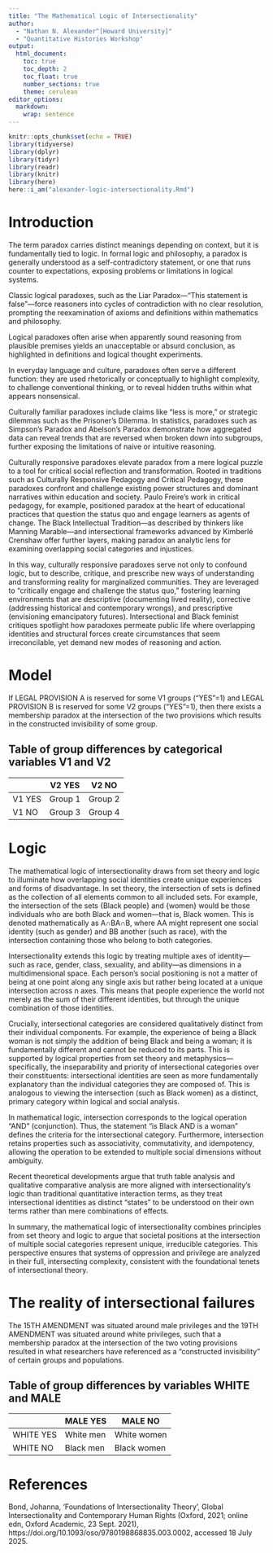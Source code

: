 ```yaml
---
title: "The Mathematical Logic of Intersectionality"
author: 
  - "Nathan N. Alexander^[Howard University]"
  - "Quantitative Histories Workshop"
output:   
  html_document:
    toc: true
    toc_depth: 2
    toc_float: true  
    number_sections: true
    theme: cerulean
editor_options:
  markdown:
    wrap: sentence
---
```



```r
knitr::opts_chunk$set(echo = TRUE)
library(tidyverse)
library(dplyr)
library(tidyr)
library(readr)
library(knitr)
library(here)
here::i_am("alexander-logic-intersectionality.Rmd")
```

# Introduction

The term paradox carries distinct meanings depending on context, but it is fundamentally tied to logic. In formal logic and philosophy, a paradox is generally understood as a self-contradictory statement, or one that runs counter to expectations, exposing problems or limitations in logical systems.

Classic logical paradoxes, such as the Liar Paradox—"This statement is false"—force reasoners into cycles of contradiction with no clear resolution, prompting the reexamination of axioms and definitions within mathematics and philosophy.

Logical paradoxes often arise when apparently sound reasoning from plausible premises yields an unacceptable or absurd conclusion, as highlighted in definitions and logical thought experiments.

In everyday language and culture, paradoxes often serve a different function: they are used rhetorically or conceptually to highlight complexity, to challenge conventional thinking, or to reveal hidden truths within what appears nonsensical.

Culturally familiar paradoxes include claims like “less is more,” or strategic dilemmas such as the Prisoner’s Dilemma. In statistics, paradoxes such as Simpson’s Paradox and Abelson’s Paradox demonstrate how aggregated data can reveal trends that are reversed when broken down into subgroups, further exposing the limitations of naive or intuitive reasoning.

Culturally responsive paradoxes elevate paradox from a mere logical puzzle to a tool for critical social reflection and transformation. Rooted in traditions such as Culturally Responsive Pedagogy and Critical Pedagogy, these paradoxes confront and challenge existing power structures and dominant narratives within education and society. Paulo Freire’s work in critical pedagogy, for example, positioned paradox at the heart of educational practices that question the status quo and engage learners as agents of change. The Black Intellectual Tradition—as described by thinkers like Manning Marable—and intersectional frameworks advanced by Kimberlé Crenshaw offer further layers, making paradox an analytic lens for examining overlapping social categories and injustices.

In this way, culturally responsive paradoxes serve not only to confound logic, but to describe, critique, and prescribe new ways of understanding and transforming reality for marginalized communities. They are leveraged to “critically engage and challenge the status quo,” fostering learning environments that are descriptive (documenting lived reality), corrective (addressing historical and contemporary wrongs), and prescriptive (envisioning emancipatory futures). Intersectional and Black feminist critiques spotlight how paradoxes permeate public life where overlapping identities and structural forces create circumstances that seem irreconcilable, yet demand new modes of reasoning and action.

# Model

If LEGAL PROVISION A is reserved for some V1 groups (“YES”=1) and
LEGAL PROVISION B is reserved for some V2 groups (“YES”=1), then
there exists a membership paradox at the intersection of the two
provisions which results in the constructed invisibility of some group.

## Table of group differences by categorical variables V1 and V2

|         | V2 YES | V2 NO |
|---------|--------|--------|
| V1 YES | Group 1 | Group 2 |
| V1 NO  | Group 3 | Group 4 |

# Logic

The mathematical logic of intersectionality draws from set theory and logic to illuminate how overlapping social identities create unique experiences and forms of disadvantage. In set theory, the intersection of sets is defined as the collection of all elements common to all included sets. For example, the intersection of the sets {Black people} and {women} would be those individuals who are both Black and women—that is, Black women. This is denoted mathematically as A∩BA∩B, where AA might represent one social identity (such as gender) and BB another (such as race), with the intersection containing those who belong to both categories.

Intersectionality extends this logic by treating multiple axes of identity—such as race, gender, class, sexuality, and ability—as dimensions in a multidimensional space. Each person’s social positioning is not a matter of being at one point along any single axis but rather being located at a unique intersection across n axes. This means that people experience the world not merely as the sum of their different identities, but through the unique combination of those identities.

Crucially, intersectional categories are considered qualitatively distinct from their individual components. For example, the experience of being a Black woman is not simply the addition of being Black and being a woman; it is fundamentally different and cannot be reduced to its parts. This is supported by logical properties from set theory and metaphysics— specifically, the inseparability and priority of intersectional categories over their constituents: intersectional identities are seen as more fundamentally explanatory than the individual categories they are composed of. This is analogous to viewing the intersection (such as Black women) as a distinct, primary category within logical and social analysis.

In mathematical logic, intersection corresponds to the logical operation "AND" (conjunction). Thus, the statement "is Black AND is a woman" defines the criteria for the intersectional category. Furthermore, intersection retains properties such as associativity, commutativity, and idempotency, allowing the operation to be extended to multiple social dimensions without ambiguity.

Recent theoretical developments argue that truth table analysis and qualitative comparative analysis are more aligned with intersectionality’s logic than traditional quantitative interaction terms, as they treat intersectional identities as distinct "states" to be understood on their own terms rather than mere combinations of effects.

In summary, the mathematical logic of intersectionality combines principles from set theory and logic to argue that societal positions at the intersection of multiple social categories represent unique, irreducible categories. This perspective ensures that systems of oppression and privilege are analyzed in their full, intersecting complexity, consistent with the foundational tenets of intersectional theory.

# The reality of intersectional failures

The 15TH AMENDMENT was situated around male privileges and the
19TH AMENDMENT was situated around white privileges, such that a
membership paradox at the intersection of the two voting provisions
resulted in what researchers have referenced as a "constructed invisibility" of certain groups and populations.

## Table of group differences by variables WHITE and MALE

|            | MALE YES | MALE NO     |
|------------|----------|-------------|
| WHITE YES  | White men  | White women  |
| WHITE NO   | Black men  | Black women |


# References

Bond, Johanna, 'Foundations of Intersectionality Theory', Global Intersectionality and Contemporary Human Rights (Oxford, 2021; online edn, Oxford Academic, 23 Sept. 2021), https://doi.org/10.1093/oso/9780198868835.003.0002, accessed 18 July 2025. 

